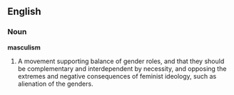 ==English==

===Noun===
'''masculism'''

#A movement supporting balance of gender roles, and that they should be complementary and interdependent by necessity, and opposing the extremes and negative consequences of feminist ideology, such as alienation of the genders.